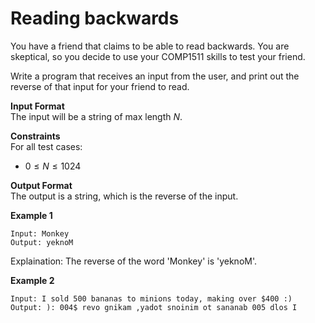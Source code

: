 
# Reading backwards

You have a friend that claims to be able to read backwards. You are skeptical, so you decide to use your COMP1511 skills to test your friend. 

Write a program that receives an input from the user, and print out the reverse of that input for your friend to read. 

**Input Format**  
The input will be a string of max length $N$.

**Constraints**  
For all test cases:
- $0 \leq N \leq 1024$

**Output Format**  
The output is a string, which is the reverse of the input. 

**Example 1**

```
Input: Monkey
Output: yeknoM
```
Explaination: The reverse of the word 'Monkey' is 'yeknoM'.

**Example 2**

```
Input: I sold 500 bananas to minions today, making over $400 :)
Output: ): 004$ revo gnikam ,yadot snoinim ot sananab 005 dlos I
```
